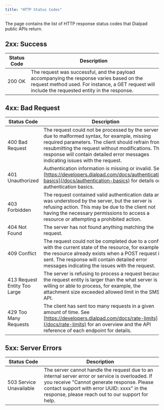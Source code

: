 ```yaml
---
title: "HTTP Status Codes"
---
```

The page contains the list of HTTP response status codes that Dialpad public APIs return.

## 2xx: Success

| Status Code | Description |
| --- | --- |
| 200 OK | The request was successful, and the payload accompanying the response varies based on the request method used. For instance, a GET request will include the requested entity in the response. |

## 4xx: Bad Request

| Status Code | Description |
| --- | --- |
| 400 Bad Request | The request could not be processed by the server due to malformed syntax, for example, missing required parameters. The client should refrain from resubmitting the request without modifications. The response will contain detailed error messages indicating issues with the request. |
| 401 Unauthorized | Authentication information is missing or invalid. See [https://developers.dialpad.com/docs/authentication-basics](/docs/authentication-basics) for details on authentication basics. |
| 403 Forbidden | The request contained valid authentication data and was understood by the server, but the server is refusing action. This may be due to the client not having the necessary permissions to access a resource or attempting a prohibited action. |
| 404 Not Found | The server has not found anything matching the request. |
| 409 Conflict | The request could not be completed due to a conflict with the current state of the resource, for example, the resource already exists when a POST request is sent. The response will contain detailed error messages indicating the issues with the request. |
| 413 Request Entity Too Large | The server is refusing to process a request because the request entity is larger than the what server is willing or able to process, for example, the attachment size exceeded allowed limit in the SMS API. |
| 429 Too Many Requests | The client has sent too many requests in a given amount of time. See [https://developers.dialpad.com/docs/rate-limits](/docs/rate-limits) for an overview and the API reference of each endpoint for details. |

## 5xx: Server Errors

| Status Code | Description |
| --- | --- |
| 503 Service Unavailable | The server cannot handle the request due to an internal server error or service is overloaded. If you receive "Cannot generate response. Please contact support with error UUID: xxxx" in the response, please reach out to our support for help. |

